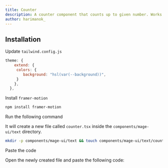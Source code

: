 ```yaml
---
title: Counter
description: A counter component that counts up to given number. Works with both increment and decrement.
author: harimanok_
---
```


<ComponentPreview name="text-counter--docs" />

## Installation

<Steps>

<Step>Update `tailwind.config.js`</Step>
```js
theme: {
    extend: {
     colors: {
        background: "hsl(var(--background))",
     }
    },
  },
```

<Step>Install `framer-motion`</Step>

```sh
npm install framer-motion
```

<Step>Run the following command</Step>

It will create a new file called `counter.tsx` inside the `components/mage-ui/text` directory.

```bash
mkdir -p components/mage-ui/text && touch components/mage-ui/text/counter.tsx
```

<Step>Paste the code</Step>

Open the newly created file and paste the following code:

```jsx file=<rootDir>/mage-ui/text/counter.tsx

```

</Steps>
